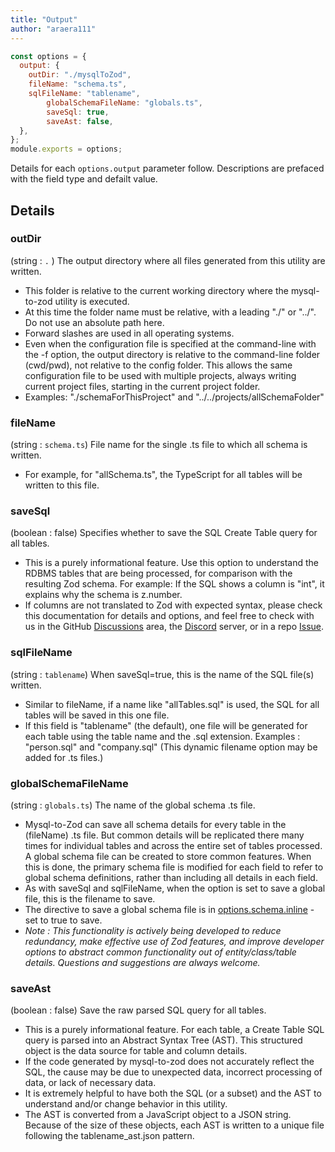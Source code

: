 ```yaml
---
title: "Output"
author: "araera111"
---
```


```js
const options = {
  output: {
    outDir: "./mysqlToZod",
    fileName: "schema.ts",
    sqlFileName: "tablename",
		globalSchemaFileName: "globals.ts",
		saveSql: true,
		saveAst: false,
  },
};
module.exports = options;
```

Details for each `options.output` parameter follow. Descriptions are prefaced with the field type and defailt value.

## Details

### outDir

(string : `.` ) The output directory where all files generated from this utility are written.

- This folder is relative to the current working directory where the mysql-to-zod utility is executed.
- At this time the folder name must be relative, with a leading "./" or "../". Do not use an absolute path here.
- Forward slashes are used in all operating systems.
- Even when the configuration file is specified at the command-line with the -f option, the output directory is relative to the command-line folder (cwd/pwd), not relative to the config folder. This allows the same configuration file to be used with multiple projects, always writing current project files, starting in the current project folder.
- Examples: "./schemaForThisProject" and "../../projects/allSchemaFolder"

### fileName

(string : `schema.ts`) File name for the single .ts file to which all schema is written.

- For example, for "allSchema.ts", the TypeScript for all tables will be written to this file.

### saveSql

(boolean : false) Specifies whether to save the SQL Create Table query for all tables.

- This is a purely informational feature. Use this option to understand the RDBMS tables that are being processed, for comparison with the resulting Zod schema. For example: If the SQL shows a column is "int", it explains why the schema is z.number.
- If columns are not translated to Zod with expected syntax, please check this documentation for details and options, and feel free to check with us in the GitHub [Discussions](https://github.com/araera111/mysql-to-zod/discussions) area, the [Discord](https://github.com/araera111/mysql-to-zod/wiki/Discord) server, or in a repo [Issue](https://github.com/araera111/mysql-to-zod/issues).

### sqlFileName

(string : `tablename`) When saveSql=true, this is the name of the SQL file(s) written.

- Similar to fileName, if a name like "allTables.sql" is used, the SQL for all tables will be saved in this one file.
- If this field is "tablename" (the default), one file will be generated for each table using the table name and the .sql extension. Examples : "person.sql" and "company.sql" (This dynamic filename option may be added for .ts files.)

### globalSchemaFileName

(string : `globals.ts`) The name of the global schema .ts file.

- Mysql-to-Zod can save all schema details for every table in the (fileName) .ts file. But common details will be replicated there many times for individual tables and across the entire set of tables processed. A global schema file can be created to store common features. When this is done, the primary schema file is modified for each field to refer to global schema definitions, rather than including all details in each field.
- As with saveSql and sqlFileName, when the option is set to save a global file, this is the filename to save.
- The directive to save a global schema file is in [options.schema.inline](/options/schema#inline) - set to true to save.
- *Note : This functionality is actively being developed to reduce redundancy, make effective use of Zod features, and improve developer options to abstract common functionality out of entity/class/table details. Questions and suggestions are always welcome.*

### saveAst

(boolean : false) Save the raw parsed SQL query for all tables.

- This is a purely informational feature. For each table, a Create Table SQL query is parsed into an Abstract Syntax Tree (AST). This structured object is the data source for table and column details.
- If the code generated by mysql-to-zod does not accurately reflect the SQL, the cause may be due to unexpected data, incorrect processing of data, or lack of necessary data.
- It is extremely helpful to have both the SQL (or a subset) and the AST to understand and/or change behavior in this utility.
- The AST is converted from a JavaScript object to a JSON string. Because of the size of these objects, each AST is written to a unique file following the tablename_ast.json pattern.
